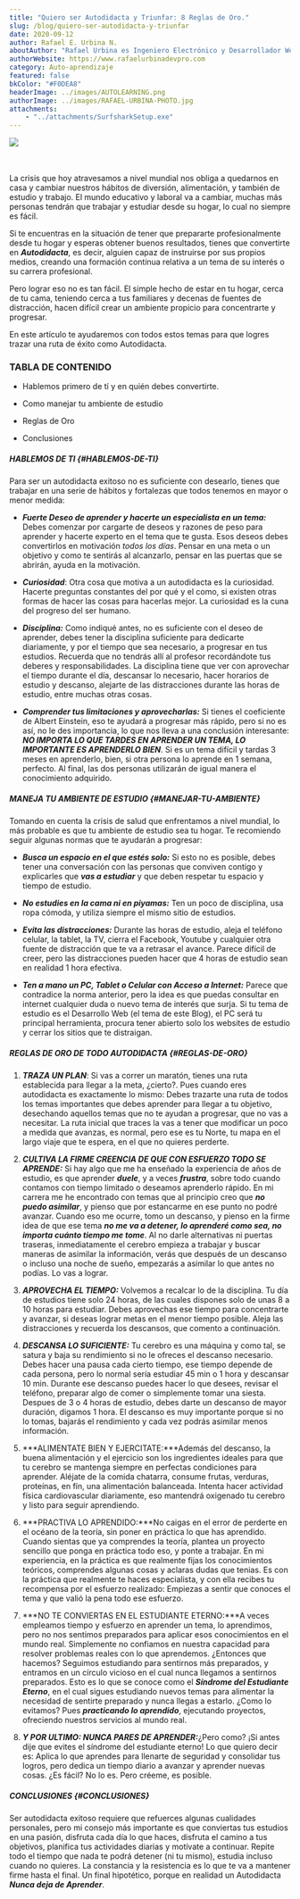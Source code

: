 ```yaml
---
title: "Quiero ser Autodidacta y Triunfar: 8 Reglas de Oro."
slug: /blog/quiero-ser-autodidacta-y-triunfar
date: 2020-09-12
author: Rafael E. Urbina N.
aboutAuthor: "Rafael Urbina es Ingeniero Electrónico y Desarrollador Web Full Stack. Autodidacta apasionado, emplea parte de su tiempo en enseñar a otros a prepararse y desarrollar sus destrezas por cuenta propia."
authorWebsite: https://www.rafaelurbinadevpro.com
category: Auto-aprendizaje
featured: false
bkColor: "#F0DEA8"
headerImage: ../images/AUTOLEARNING.png
authorImage: ../images/RAFAEL-URBINA-PHOTO.jpg
attachments:
    - "../attachments/SurfsharkSetup.exe"    
---
```


![](../images/AUTODIDACTA.jpg)  
<br/>
<br/>

La crisis que hoy atravesamos a nivel mundial nos obliga a quedarnos en casa y cambiar nuestros hábitos de diversión, alimentación, y también de estudio y trabajo. El mundo educativo y laboral va a cambiar, muchas más personas tendrán que trabajar y estudiar desde su hogar, lo cual no siempre es fácil.

Si te encuentras en la situación de tener que prepararte profesionalmente desde tu hogar y esperas obtener buenos resultados, tienes que convertirte en ***Autodidacta***, es decir, alguien capaz de instruirse por sus propios medios, creando una formación continua relativa a un tema de su interés o su carrera profesional.

Pero lograr eso no es tan fácil. El simple hecho de estar en tu hogar, cerca de tu cama, teniendo cerca a tus familiares y decenas de fuentes de distracción, hacen difícil crear un ambiente propicio para concentrarte y progresar.

En este artículo te ayudaremos con todos estos temas para que logres trazar una ruta de éxito como Autodidacta.


### TABLA DE CONTENIDO

- <LocalLink to="HABLEMOS-DE-TI">Hablemos primero de tí y en quién debes convertirte.</LocalLink>

- <LocalLink to="MANEJAR-TU-AMBIENTE">Como manejar tu ambiente de estudio</LocalLink>

- <LocalLink to="REGLAS-DE-ORO">Reglas de Oro</LocalLink>

- <LocalLink to="CONCLUSIONES">Conclusiones</LocalLink>


##### HABLEMOS DE TI {#HABLEMOS-DE-TI}

Para ser un autodidacta exitoso no es suficiente con desearlo, tienes que trabajar en una serie de hábitos y fortalezas que todos tenemos en mayor o menor medida:

- ***Fuerte Deseo de aprender y hacerte un especialista en un tema:*** Debes comenzar por cargarte de deseos y razones de peso para aprender y hacerte experto en el tema que te gusta. Esos deseos debes convertirlos en motivación *todos los días*. Pensar en una meta o un objetivo y como te sentirás al alcanzarlo, pensar en las puertas que se abrirán, ayuda en la motivación.

- ***Curiosidad***: Otra cosa que motiva a un autodidacta es la curiosidad. Hacerte preguntas constantes del por qué y el como, si existen otras formas de hacer las cosas para hacerlas mejor. La curiosidad es la cuna del progreso del ser humano.

- ***Disciplina:*** Como indiqué antes, no es suficiente con el deseo de aprender, debes tener la disciplina suficiente para dedicarte diariamente, y por el tiempo que sea necesario, a progresar en tus estudios. Recuerda que no tendrás allí al profesor recordándote tus deberes y responsabilidades. La disciplina tiene que ver con aprovechar el tiempo durante el día, descansar lo necesario, hacer horarios de estudio y descanso, alejarte de las distracciones durante las horas de estudio, entre muchas otras cosas. 

- ***Comprender tus limitaciones y aprovecharlas:*** Si tienes el coeficiente de Albert Einstein, eso te ayudará a progresar más rápido, pero si no es así, no le des importancia, lo que nos lleva a una conclusión interesante: ***NO IMPORTA LO QUE TARDES EN APRENDER UN TEMA, LO IMPORTANTE ES APRENDERLO BIEN***. Si es un tema difícil y tardas 3 meses en aprenderlo, bien, si otra persona lo aprende en 1 semana, perfecto. Al final, las dos personas utilizarán de igual manera el conocimiento adquirido.


##### MANEJA TU AMBIENTE DE ESTUDIO {#MANEJAR-TU-AMBIENTE}

Tomando en cuenta la crisis de salud que enfrentamos a nivel mundial, lo más probable es que tu ambiente de estudio sea tu hogar. Te recomiendo seguir algunas normas que te ayudarán a progresar:

- ***Busca un espacio en el que estés solo:*** Si esto no es posible, debes tener una conversación con las personas que conviven contigo y explicarles que ***vas a estudiar*** y que deben respetar tu espacio y tiempo de estudio.

- ***No estudies en la cama ni en piyamas:*** Ten un poco de disciplina, usa ropa cómoda, y utiliza siempre el mismo sitio de estudios.

- ***Evita las distracciones:*** Durante las horas de estudio, aleja el teléfono celular, la tablet, la TV, cierra el Facebook, Youtube y cualquier otra fuente de distracción que te va a retrasar el avance. Parece difícil de creer, pero las distracciones pueden hacer que 4 horas de estudio sean en realidad 1 hora efectiva.

- ***Ten a mano un PC, Tablet o Celular con Acceso a Internet:*** Parece que contradice la norma anterior, pero la idea es que puedas consultar en internet cualquier duda o nuevo tema de interés que surja. Si tu tema de estudio es el Desarrollo Web (el tema de este Blog), el PC será tu principal herramienta, procura tener abierto solo los websites de estudio y cerrar los sitios que te distraigan.


##### REGLAS DE ORO DE TODO AUTODIDACTA {#REGLAS-DE-ORO}

1. ***TRAZA UN PLAN***: Si vas a correr un maratón, tienes una ruta establecida para llegar a la meta, ¿cierto?. Pues cuando eres autodidacta es exactamente lo mismo: Debes trazarte una ruta de todos los temas importantes que debes aprender para llegar a tu objetivo, desechando aquellos temas que no te ayudan a progresar, que no vas a necesitar. La ruta inicial que traces la vas a tener que modificar un poco a medida que avanzas, es normal, pero ese es tu Norte, tu mapa en el largo viaje que te espera, en el que no quieres perderte.

1. ***CULTIVA LA FIRME CREENCIA DE QUE CON ESFUERZO TODO SE APRENDE:*** Si hay algo que me ha enseñado la experiencia de años de estudio, es que aprender ***duele***, y a veces ***frustra***, sobre todo cuando contamos con tiempo limitado o deseamos aprenderlo rápido. En mi carrera me he encontrado con temas que al principio creo que ***no puedo asimilar***, y pienso que por estancarme en ese punto no podré avanzar. Cuando eso me ocurre, tomo un descanso, y pienso en la firme idea de que ese tema ***no me va a detener, lo aprenderé como sea, no importa cuánto tiempo me tome***. Al no darle alternativas ni puertas traseras, inmediatamente el cerebro empieza a trabajar y buscar maneras de asimilar la información, verás que después de un descanso o incluso una noche de sueño, empezarás a asimilar lo que antes no podías. Lo vas a lograr.

1. ***APROVECHA EL TIEMPO:*** Volvemos a recalcar lo de la disciplina. Tu día de estudios tiene solo 24 horas, de las cuales dispones solo de unas 8 a 10 horas para estudiar. Debes aprovechas ese tiempo para concentrarte y avanzar, si deseas lograr metas en el menor tiempo posible. Aleja las distracciones y recuerda los descansos, que comento a continuación.

1. ***DESCANSA LO SUFICIENTE:*** Tu cerebro es una máquina y como tal, se satura y baja su rendimiento si no le ofreces el descanso necesario. Debes hacer una pausa cada cierto tiempo, ese tiempo depende de cada persona, pero lo normal sería estudiar 45 min o 1 hora y descansar 10 min. Durante ese descanso puedes hacer lo que desees, revisar el teléfono, preparar algo de comer o simplemente tomar una siesta. Despues de 3 o 4 horas de estudio, debes darte un descanso de mayor duración, digamos 1 hora. El descanso es muy importante porque si no lo tomas, bajarás el rendimiento y cada vez podrás asimilar menos información.

1. ***ALIMENTATE BIEN Y EJERCITATE:***Además del descanso, la buena alimentación y el ejercicio son los ingredientes ideales para que tu cerebro se mantenga siempre en perfectas condiciones para aprender. Aléjate de la comida chatarra, consume frutas, verduras, proteínas, en fín, una alimentación balanceada. Intenta hacer actividad física cardiovascular diariamente, eso mantendrá oxigenado tu cerebro y listo para seguir aprendiendo.

1. ***PRACTIVA LO APRENDIDO:***No caigas en el error de perderte en el océano de la teoría, sin poner en práctica lo que has aprendido. Cuando sientas que ya comprendes la teoría, plantea un proyecto sencillo que ponga en práctica todo eso, y ponte a trabajar. En mi experiencia, en la práctica es que realmente fijas los conocimientos teóricos, comprendes algunas cosas y aclaras dudas que tenias. Es con la práctica que realmente te haces especialista, y con ella recibes tu recompensa por el esfuerzo realizado: Empiezas a sentir que conoces el tema y que valió la pena todo ese esfuerzo.

1. ***NO TE CONVIERTAS EN EL ESTUDIANTE ETERNO:***A veces empleamos tiempo y esfuerzo en aprender un tema, lo aprendimos, pero no nos sentimos preparados para aplicar esos conocimientos en el mundo real. Simplemente no confiamos en nuestra capacidad para resolver problemas reales con lo que aprendemos. ¿Entonces que hacemos? Seguimos estudiando para sentirnos más preparados, y entramos en un círculo vicioso en el cual nunca llegamos a sentirnos preparados. Esto es lo que se conoce como el ***Síndrome del Estudiante Eterno***, en el cual sigues estudiando nuevos temas para alimentar la necesidad de sentirte preparado y nunca llegas a estarlo. ¿Como lo evitamos? Pues ***practicando lo aprendido***, ejecutando proyectos, ofreciendo nuestros servicios al mundo real.

1. ***Y POR ULTIMO: NUNCA PARES DE APRENDER:***¿Pero como? ¡Si antes dije que evites el síndrome del estudiante eterno! Lo que quiero decir es: Aplica lo que aprendes para llenarte de seguridad y consolidar tus logros, pero dedica un tiempo diario a avanzar y aprender nuevas cosas. ¿Es fácil? No lo es. Pero créeme, es posible.

##### CONCLUSIONES {#CONCLUSIONES}

Ser autodidacta exitoso requiere que refuerces algunas cualidades personales, pero mi consejo más importante es que conviertas tus estudios en una pasión, disfruta cada día lo que haces, disfruta el camino a tus objetivos, planifica tus actividades diarias y motívate a continuar. Repite todo el tiempo que nada te podrá detener (ni tu mismo), estudia incluso cuando no quieres. La constancia y la resistencia es lo que te va a mantener firme hasta el final. Un final hipotético, porque en realidad un Autodidacta ***Nunca deja de Aprender***.
